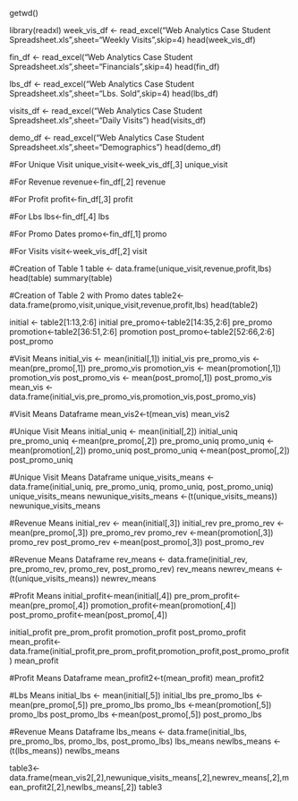 getwd()

library(readxl)
week_vis_df <- read_excel("Web Analytics Case Student Spreadsheet.xls",sheet="Weekly Visits",skip=4)
head(week_vis_df)

fin_df <- read_excel("Web Analytics Case Student Spreadsheet.xls",sheet="Financials",skip=4)
head(fin_df)

lbs_df <- read_excel("Web Analytics Case Student Spreadsheet.xls",sheet="Lbs. Sold",skip=4)
head(lbs_df)

visits_df <- read_excel("Web Analytics Case Student Spreadsheet.xls",sheet="Daily Visits")
head(visits_df)

demo_df <- read_excel("Web Analytics Case Student Spreadsheet.xls",sheet="Demographics")
head(demo_df)

########################################################################

#For Unique Visit
unique_visit<-week_vis_df[,3]
unique_visit

#For Revenue
revenue<-fin_df[,2]
revenue

#For Profit
profit<-fin_df[,3]
profit

#For Lbs
lbs<-fin_df[,4]
lbs

#For Promo Dates
promo<-fin_df[,1]
promo

#For Visits
visit<-week_vis_df[,2]
visit

########################################################################

#Creation of Table 1
table <- data.frame(unique_visit,revenue,profit,lbs)
head(table)
summary(table)

########################################################################

#Creation of Table 2 with Promo dates
table2<- data.frame(promo,visit,unique_visit,revenue,profit,lbs)
head(table2)

########################################################################

initial <- table2[1:13,2:6]
initial
pre_promo<-table2[14:35,2:6]
pre_promo
promotion<-table2[36:51,2:6]
promotion
post_promo<-table2[52:66,2:6]
post_promo

#Visit Means
initial_vis <- mean(initial[,1])
initial_vis
pre_promo_vis <- mean(pre_promo[,1])
pre_promo_vis
promotion_vis <- mean(promotion[,1])
promotion_vis
post_promo_vis <- mean(post_promo[,1])
post_promo_vis
mean_vis <- data.frame(initial_vis,pre_promo_vis,promotion_vis,post_promo_vis)

#Visit Means Dataframe
mean_vis2<-t(mean_vis)
mean_vis2

#Unique Visit Means
initial_uniq <- mean(initial[,2])
initial_uniq
pre_promo_uniq <-mean(pre_promo[,2])
pre_promo_uniq
promo_uniq <-mean(promotion[,2])
promo_uniq
post_promo_uniq <-mean(post_promo[,2])
post_promo_uniq

#Unique Visit Means Dataframe
unique_visits_means <- data.frame(initial_uniq, pre_promo_uniq, promo_uniq, post_promo_uniq)
unique_visits_means
newunique_visits_means <-(t(unique_visits_means))
newunique_visits_means

#Revenue Means
initial_rev <- mean(initial[,3])
initial_rev
pre_promo_rev <-mean(pre_promo[,3])
pre_promo_rev
promo_rev <-mean(promotion[,3])
promo_rev
post_promo_rev <-mean(post_promo[,3])
post_promo_rev

#Revenue Means Dataframe
rev_means <- data.frame(initial_rev, pre_promo_rev, promo_rev, post_promo_rev)
rev_means
newrev_means <-(t(unique_visits_means))
newrev_means

#Profit Means
initial_profit<-mean(initial[,4])
pre_prom_profit<-mean(pre_promo[,4])
promotion_profit<-mean(promotion[,4])
post_promo_profit<-mean(post_promo[,4])

initial_profit
pre_prom_profit
promotion_profit
post_promo_profit
mean_profit<-data.frame(initial_profit,pre_prom_profit,promotion_profit,post_promo_profit)
mean_profit

#Profit Means Dataframe
mean_profit2<-t(mean_profit)
mean_profit2

#Lbs Means
initial_lbs <- mean(initial[,5])
initial_lbs
pre_promo_lbs <-mean(pre_promo[,5])
pre_promo_lbs
promo_lbs <-mean(promotion[,5])
promo_lbs
post_promo_lbs <-mean(post_promo[,5])
post_promo_lbs

#Revenue Means Dataframe
lbs_means <- data.frame(initial_lbs, pre_promo_lbs, promo_lbs, post_promo_lbs)
lbs_means
newlbs_means <-(t(lbs_means))
newlbs_means


########################################################################

table3<- data.frame(mean_vis2[,2],newunique_visits_means[,2],newrev_means[,2],mean_profit2[,2],newlbs_means[,2])
table3

